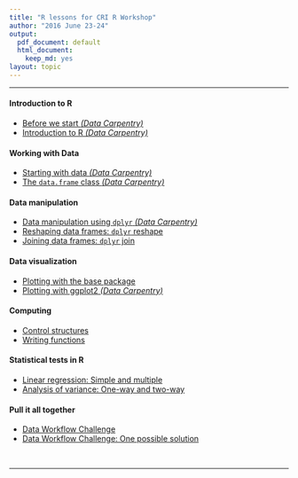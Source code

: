 ```yaml
---
title: "R lessons for CRI R Workshop"
author: "2016 June 23-24"
output:
  pdf_document: default
  html_document:
    keep_md: yes
layout: topic
---
```

___

#### Introduction to R
* [Before we start *(Data Carpentry)*](http://www.datacarpentry.org/R-ecology-lesson/00-before-we-start.html)
* [Introduction to R *(Data Carpentry)*](http://www.datacarpentry.org/R-ecology-lesson/01-intro-to-R.html)

#### Working with Data
* [Starting with data *(Data Carpentry)*](http://www.datacarpentry.org/R-ecology-lesson/02-starting-with-data.html)
* [The `data.frame` class *(Data Carpentry)*](http://www.datacarpentry.org/R-ecology-lesson/03-data-frames.html)

#### Data manipulation
* [Data manipulation using `dplyr` *(Data Carpentry)*](http://www.datacarpentry.org/R-ecology-lesson/04-dplyr.html)
* [Reshaping data frames: `dplyr` reshape](Lesson_-_dplyr_reshape.pdf)
* [Joining data frames: `dplyr` join](Lesson_-_dplyr_join.pdf)

#### Data visualization
* [Plotting with the base package](Lesson_-_Plotting_Base_Package.pdf)
* [Plotting with ggplot2 *(Data Carpentry)*](http://www.datacarpentry.org/R-ecology-lesson/05-visualization-ggplot2.html)

#### Computing
* [Control structures](Lesson_-_Control_structures.pdf)
* [Writing functions](Lesson_-_Writing_functions.pdf)

#### Statistical tests in R
* [Linear regression: Simple and multiple](Lesson_-_Linear_regression.pdf)
* [Analysis of variance: One-way and two-way](Lesson_-_ANOVA.pdf)

#### Pull it all together
* [Data Workflow Challenge](Lesson_-_Data_Workflow_Challenge.pdf)
* [Data Workflow Challenge: One possible solution](Lesson_-_Data_Workflow_Challenge_Solutions.pdf)

<br>
<hr>
<br>